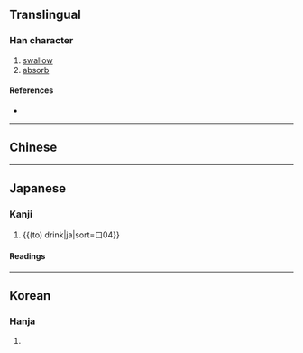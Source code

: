 {{also|吞}}
{{character info}}
==Translingual==

===Han character===
{{Han char|rn=30|rad=口|as=04|sn=7|four=|canj=HKR|ids=⿱夭口}}

# [[swallow]]
# [[absorb]]

====References====
* {{Han ref|kx=0181.191|hdz=10585.040|uh=5451|ud=21585}}

----

==Chinese==
{{zh-see|吞|v}}

----

==Japanese==

===Kanji===
{{ja-kanji|grade=|rs=口04}}

# {{(to) drink|ja|sort=口04}}

====Readings====
{{ja-readings
|goon=とん
|kanon=とん
|kanyoon=どん
|on=てん
|kun=の-む
}}

----

==Korean==

===Hanja===
{{ko-hanja|hangeul=탄|rv=tan|mr=t'an}}

# {{rfdef|ko|sort=口04}}